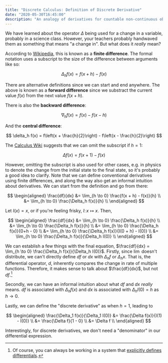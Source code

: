 ```yaml
---
title: "Discrete Calculus: Definition of Discrete Derivative"
date: "2020-05-30T16:45:00"
description: "An analogy of derivatives for countable non-continuous objects."
---
```


We have learned about the operator $\Delta$ being used for a change in a variable, probably in a science class. However, your teachers probably handwaved them as something that means "a change in". But what does it _really_ mean?

According to [Wikipedia](https://en.wikipedia.org/wiki/Finite_difference), this is known as a **finite difference**. The formal notation uses a subscript to the size of the difference between arguments like so:

$$
\Delta_h f(x) = f(x+h) - f(x)
$$

There are alternative definitions since we can start and end anywhere. The above is known as a **forward difference** since we substract the current value $f(x)$ from the next value $f(x+h)$.

There is also the **backward difference**:

$$
\nabla_h f(x) = f(x) - f(x - h)
$$

And the **central difference**:

$$
\delta_h f(x) = f\left(x + \frac{h}{2}\right) - f\left(x - \frac{h}{2}\right)
$$

The [Calculus Wiki](https://calculus.subwiki.org/wiki/Discrete_derivative) suggests that we can omit the subscript if $h = 1$:

$$
\Delta f(x) = f(x + 1) - f(x)
$$

However, omitting the subscript is also used for other cases, e.g. in physics to denote the change from the initial state to the final state, so it's probably a good idea to clarify. Note that we can define conventional derivatives using finite differences, and along the way also get an informal intuition about derivatives. We can start from the definition and go from there:

$$
\begin{aligned}
\frac{df}{dx}
	&= \lim_{h \to 0} \frac{f(x + h) - f(x)}{h} \\
	&= \lim_{h \to 0} \frac{\Delta_h f(x)}{h} \\
\end{aligned}
$$

Let $I(x)=x$, or if you're feeling frisky, $I \colon x \mapsto x$. Then,

$$
\begin{aligned}
\frac{df}{dx}
	&= \lim_{h \to 0} \frac{\Delta_h f(x)}{h} \\
	&= \lim_{h \to 0} \frac{\Delta_h f(x)}{h} \\
	&= \lim_{h \to 0} \frac{\Delta_h f(x)}{0+h - 0} \\
	&= \lim_{h \to 0} \frac{\Delta_h f(x)}{I(0 + h) - I(0)} \\
	&= \lim_{h \to 0} \frac{\Delta_h f(x)}{\Delta_h I(0)} \\
\end{aligned}
$$

We can establish a few things with the final equation, $\frac{df}{dx} = \lim_{h \to 0} \frac{\Delta_h f(x)}{\Delta_h I(0)}$. Firstly, since $\lim$ doesn't distribute, we can't directly define $df$ or $dx$ with $\Delta_h f$ or $\Delta_h x$. That is, the differential operator, $d$, inherently compares the change in rate of multiple functions. Therefore, it makes sense to talk about $\frac{df}{dx}$, but not $df$.[^1]

Secondly, we can have an informal intuition about what $df$ and $dx$ _really_ means. $df$ is associated with $\Delta_h f(x)$ and $dx$ is associated with $\Delta_h I(0) = h$ as $h \to 0$.

Lastly, we can define the "discrete derivative" as when $h=1$, leading to

$$
\begin{aligned}
\frac{\Delta_1 f(x)}{\Delta_1 I(0)}
	&= \frac{\Delta f(x)}{I(1) - I(0)} \\
	&= \frac{\Delta f}{1 - 0} \\
	&= \Delta f \\
\end{aligned}
$$

Interestingly, for discrete derivatives, we don't need a "denominator" in our differential expression.

[^1]: Of course, you can always be working in a system that [explicitly defines differentials](https://en.wikipedia.org/wiki/Differential_of_a_function#Definition).
